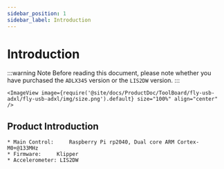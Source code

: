 ```yaml
---
sidebar_position: 1
sidebar_label: Introduction
---
```







# Introduction

:::warning Note
Before reading this document, please note whether you have purchased the `ADLX345` version or the `LIS2DW` version.
:::

    <ImageView image={require('@site/docs/ProductDoc/ToolBoard/fly-usb-adxl/fly-usb-adxl/img/size.png').default} size="100%" align="center" />

## Product Introduction

    * Main Control:     Raspberry Pi rp2040, Dual core ARM Cortex-M0+@133MHz
    * Firmware:     Klipper
    * Accelerometer: LIS2DW